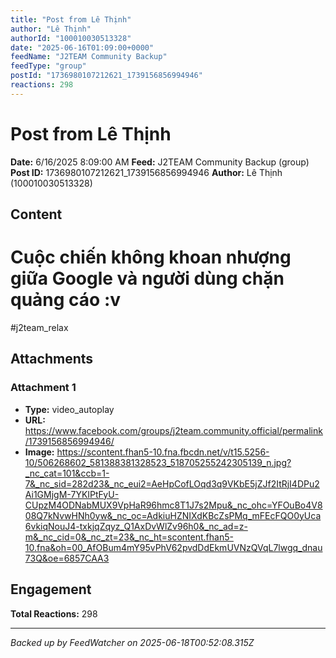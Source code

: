 ```yaml
---
title: "Post from Lê Thịnh"
author: "Lê Thịnh"
authorId: "100010030513328"
date: "2025-06-16T01:09:00+0000"
feedName: "J2TEAM Community Backup"
feedType: "group"
postId: "1736980107212621_1739156856994946"
reactions: 298
---
```


# Post from Lê Thịnh

**Date:** 6/16/2025 8:09:00 AM
**Feed:** J2TEAM Community Backup (group)
**Post ID:** 1736980107212621_1739156856994946
**Author:** Lê Thịnh (100010030513328)

## Content

# Cuộc chiến không khoan nhượng giữa Google và người dùng chặn quảng cáo :v

#j2team_relax

## Attachments

### Attachment 1
- **Type:** video_autoplay
- **URL:** https://www.facebook.com/groups/j2team.community.official/permalink/1739156856994946/
- **Image:** https://scontent.fhan5-10.fna.fbcdn.net/v/t15.5256-10/506268602_581388381328523_518705255242305139_n.jpg?_nc_cat=101&ccb=1-7&_nc_sid=282d23&_nc_eui2=AeHpCofLOqd3q9VKbE5jZJf2ItRjI4DPu2Ai1GMjgM-7YKIPtFyU-CUpzM4ODNabMUX9VpHaR96hmc8T1J7s2Mpu&_nc_ohc=YFOuBo4V808Q7kNvwHNh0yw&_nc_oc=AdkiuHZNIXdKBcZsPMq_mFEcFQO0yUca6vkiqNouJ4-txkjqZqyz_Q1AxDvWlZv96h0&_nc_ad=z-m&_nc_cid=0&_nc_zt=23&_nc_ht=scontent.fhan5-10.fna&oh=00_AfOBum4mY95vPhV62pvdDdEkmUVNzQVqL7lwgq_dnau73Q&oe=6857CAA3

## Engagement

**Total Reactions:** 298

---
*Backed up by FeedWatcher on 2025-06-18T00:52:08.315Z*
